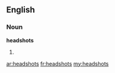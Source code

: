 ==English==

===Noun===
'''headshots'''

# {{plural of|headshot}}

[[ar:headshots]]
[[fr:headshots]]
[[my:headshots]]